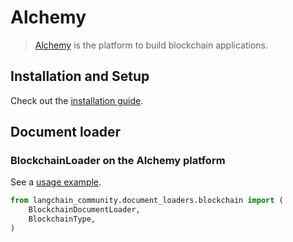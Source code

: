# Alchemy

>[Alchemy](https://www.alchemy.com) is the platform to build blockchain applications.

## Installation and Setup

Check out the [installation guide](/oss/integrations/document_loaders/blockchain).

## Document loader

### BlockchainLoader on the Alchemy platform

See a [usage example](/oss/integrations/document_loaders/blockchain).

```python
from langchain_community.document_loaders.blockchain import (
    BlockchainDocumentLoader,
    BlockchainType,
)
```
